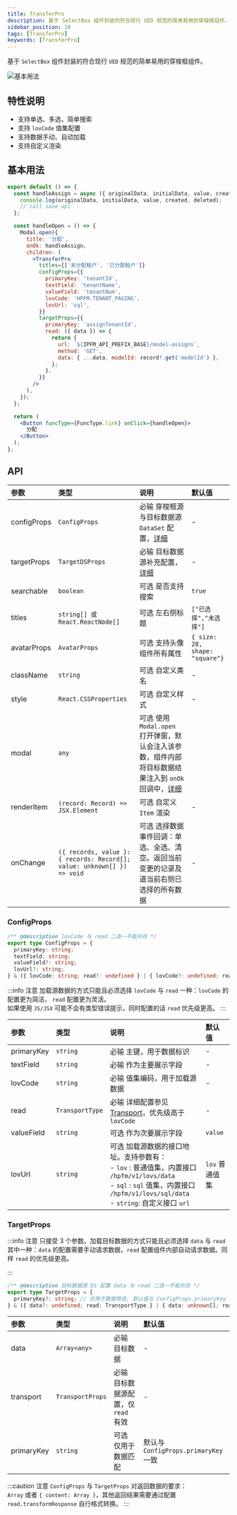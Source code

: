 ```yaml
---
title: TransferPro
description: 基于 SelectBox 组件封装的符合现行 UED 规范的简单易用的穿梭框组件。
sidebar_position: 10
tags: [TransferPro]
keywords: [TransferPro]
---
```


基于 `SelectBox` 组件封装的符合现行 `UED` 规范的简单易用的穿梭框组件。

![基本用法](./images/transfer-pro-base.png)

## 特性说明

- 支持单选、多选，简单搜索
- 支持 `lovCode` 值集配置
- 支持数据手动、自动加载
- 支持自定义渲染

## 基本用法

```jsx {3,10} showLineNumbers
export default () => {
  const handleAssign = async ({ originalData, initialData, value, created, deleted }) => {
    console.log(originalData, initialData, value, created, deleted);
    // call save api
  };

  const handleOpen = () => {
    Modal.open({
      title: '分配',
      onOk: handleAssign,
      children: (
        <TransferPro
          titles={['未分配租户', '已分配租户']}
          configProps={{
            primaryKey: 'tenantId',
            textField: 'tenantName',
            valueField: 'tenantNum',
            lovCode: 'HPFM.TENANT_PAGING',
            lovUrl: 'sql',
          }}
          targetProps={{
            primaryKey: 'assignTenantId',
            read: ({ data }) => {
              return {
                url: `${IPFM_API_PREFIX_BASE}/model-assigns`,
                method: 'GET',
                data: { ...data, modelId: record?.get('modelId') },
              };
            },
          }}
        />
      ),
    });
  };

  return (
    <Button funcType={FuncType.link} onClick={handleOpen}>
      分配
    </Button>
  );
};
```

## API

| 参数        | 类型                                                                    | 说明                                                                                                                                                               | 默认值                         |
| :---------- | :---------------------------------------------------------------------- | :----------------------------------------------------------------------------------------------------------------------------------------------------------------- | :----------------------------- |
| configProps | `ConfigProps`                                                           | <Highlight color="red">必输</Highlight> 穿梭框源与目标数据源 `DataSet` 配置，[详细](#configprops)                                                                  | -                              |
| targetProps | `TargetDSProps`                                                         | <Highlight color="red">必输</Highlight> 目标数据源补充配置，[详细](#targetprops)                                                                                   | -                              |
| searchable  | `boolean`                                                               | <Highlight>可选</Highlight> 是否支持搜索                                                                                                                           | `true`                         |
| titles      | `string[] 或 React.ReactNode[]`                                         | <Highlight>可选</Highlight> 左右侧标题                                                                                                                             | `["已选择","未选择"]`          |
| avatarProps | `AvatarProps`                                                           | <Highlight>可选</Highlight> 支持头像组件所有属性                                                                                                                   | `{ size: 28, shape: "square"}` |
| className   | `string`                                                                | <Highlight>可选</Highlight> 自定义类名                                                                                                                             | -                              |
| style       | `React.CSSProperties`                                                   | <Highlight>可选</Highlight> 自定义样式                                                                                                                             | -                              |
| modal       | `any`                                                                   | <Highlight>可选</Highlight> 使用 `Modal.open` 打开弹窗，默认会注入该参数，组件内部将目标数据结果注入到 `onOk` 回调中，[详细](./transfer-pro-modal#tmodalpropsonok) |                                |
| renderItem  | `(record: Record) => JSX.Element`                                       | <Highlight>可选</Highlight> 自定义 `Item` 渲染                                                                                                                     | -                              |
| onChange    | `({ records, value }: { records: Record[]; value: unknown[] }) => void` | <Highlight>可选</Highlight> 选择数据事件回调：单选、全选、清空。返回当前变更的记录及道当前右侧已选择的所有数据                                                     | -                              |

### ConfigProps

```ts
/** @description lovCode 与 read 二选一不能共存 */
export type ConfigProps = {
  primaryKey: string;
  textField: string;
  valueField?: string;
  lovUrl?: string;
} & ({ lovCode: string; read?: undefined } | { lovCode?: undefined; read: TransportType });
```

:::info 注意
加载源数据的方式<Emphasis>只能且必须</Emphasis>选择 `lovCode` 与 `read` 一种：`lovCode` 的配置更为简洁， `read` 配置更为灵活。<br/>如果使用 `JS/JSX` 可能不会有类型错误提示，同时配置的话 `read` 优先级更高。
:::

| 参数       | 类型            | 说明                                                                                                                                                                                                                 | 默认值         |
| :--------- | :-------------- | :------------------------------------------------------------------------------------------------------------------------------------------------------------------------------------------------------------------- | :------------- |
| primaryKey | `string`        | <Highlight color="red">必输</Highlight> 主键，用于数据标识                                                                                                                                                           | -              |
| textField  | `string`        | <Highlight color="red">必输</Highlight> 作为主要展示字段                                                                                                                                                             | -              |
| lovCode    | `string`        | <Highlight color="red">必输</Highlight> 值集编码，用于加载源数据                                                                                                                                                     | -              |
| read       | `TransportType` | <Highlight color="red">必输</Highlight> 详细配置参见 [Transport](https://open.hand-china.com/choerodon-ui/zh/procmp/dataset/dataset#transport)，优先级高于 `lovCode`                                                 | -              |
| valueField | `string`        | <Highlight>可选</Highlight> 作为次要展示字段                                                                                                                                                                         | `value`        |
| lovUrl     | `string`        | <Highlight>可选</Highlight> 加载源数据的接口地址。支持参数有：<br/> - `lov` : 普通值集，内置接口 `/hpfm/v1/lovs/data`<br/> - `sql` : `sql` 值集，内置接口 `/hpfm/v1/lovs/sql/data`<br/> - `string`: 自定义接口 `url` | `lov` 普通值集 |

### TargetProps

:::info 注意
只接受 3 个参数。加载目标数据的方式<Emphasis>只能且必须</Emphasis>选择 `data` 与 `read` 其中一种：`data` 的配置需要手动请求数据，`read` 配置组件内部自动请求数据。同样 `read` 的优先级更高。

:::

```ts
/** @description 目标数据源 DS 配置 data 与 read 二选一不能共存 */
export type TargetProps = {
  primaryKey?: string; // 仅用于数据筛选, 默认值与 ConfigProps.primaryKey 一致
} & ({ data?: undefined; read: TransportType } | { data: unknown[]; read?: undefined });
```

| 参数       | 类型             | 说明                                                                   | 默认值                               |
| :--------- | :--------------- | :--------------------------------------------------------------------- | :----------------------------------- |
| data       | `Array<any>`     | <Highlight color="red">必输</Highlight> 目标数据                       | -                                    |
| transport  | `TransportProps` | <Highlight color="red">必输</Highlight> 目标数据源配置，仅 `read` 有效 | -                                    |
| primaryKey | `string`         | <Highlight>可选</Highlight> 仅用于数据匹配                             | 默认与 `ConfigProps.primaryKey` 一致 |

:::caution 注意
`ConfigProps` 与 `TargetProps` 对返回数据的要求：<br/>
`Array` 或者 `{ content: Array }`，其他返回结果需要通过配置 `read.transformResponse` 自行格式转换。
:::
